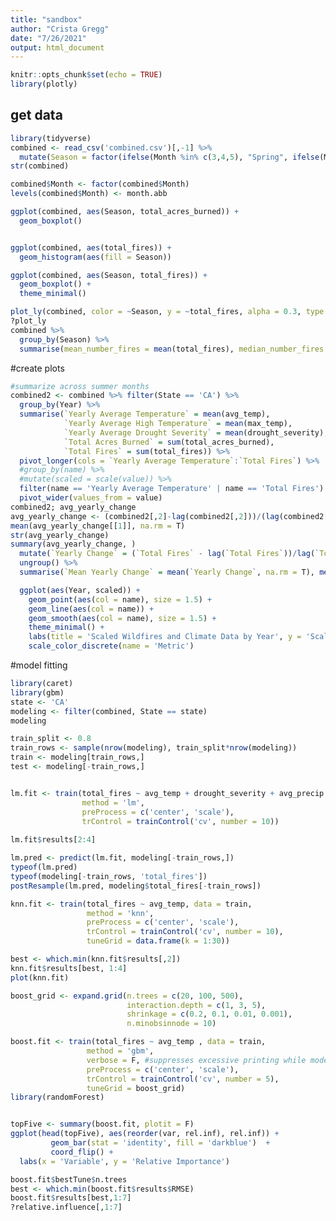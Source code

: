 ```yaml
---
title: "sandbox"
author: "Crista Gregg"
date: "7/26/2021"
output: html_document
---
```


```r
knitr::opts_chunk$set(echo = TRUE)
library(plotly)
```

## get data
```r
library(tidyverse)
combined <- read_csv('combined.csv')[,-1] %>%
  mutate(Season = factor(ifelse(Month %in% c(3,4,5), "Spring", ifelse(Month %in% c(6,7,8), 'Summer', ifelse(Month %in% c(9,10,11), 'Fall', 'Winter')))))
str(combined)

combined$Month <- factor(combined$Month)
levels(combined$Month) <- month.abb

ggplot(combined, aes(Season, total_acres_burned)) +
  geom_boxplot()


ggplot(combined, aes(total_fires)) +
  geom_histogram(aes(fill = Season)) 

ggplot(combined, aes(Season, total_fires)) +
  geom_boxplot() +
  theme_minimal()

plot_ly(combined, color = ~Season, y = ~total_fires, alpha = 0.3, type = 'box')
?plot_ly
combined %>% 
  group_by(Season) %>%
  summarise(mean_number_fires = mean(total_fires), median_number_fires = median(total_fires), mean_fire_size = mean(total_acres_burned)/mean(total_fires), median_fire_size = median(total_acres_burned)/median(total_fires))
```
#create plots
```r
#summarize across summer months
combined2 <- combined %>% filter(State == 'CA') %>%
  group_by(Year) %>%
  summarise(`Yearly Average Temperature` = mean(avg_temp), 
            `Yearly Average High Temperature` = mean(max_temp),
            `Yearly Average Drought Severity` = mean(drought_severity),
            `Total Acres Burned` = sum(total_acres_burned),
            `Total Fires` = sum(total_fires)) %>%
  pivot_longer(cols = `Yearly Average Temperature`:`Total Fires`) %>%
  #group_by(name) %>%
  #mutate(scaled = scale(value)) %>%
  filter(name == 'Yearly Average Temperature' | name == 'Total Fires') %>%
  pivot_wider(values_from = value) 
combined2; avg_yearly_change
avg_yearly_change <- (combined2[,2]-lag(combined2[,2]))/(lag(combined2[,2]))[[1]]
mean(avg_yearly_change[[1]], na.rm = T)
str(avg_yearly_change)
summary(avg_yearly_change, )
  mutate(`Yearly Change` = (`Total Fires` - lag(`Total Fires`))/lag(`Total Fires`), Corr = cor(`Yearly Average Temperature`, `Total Fires`)) %>%
  ungroup() %>%
  summarise(`Mean Yearly Change` = mean(`Yearly Change`, na.rm = T), mean(Corr))

  ggplot(aes(Year, scaled)) +
    geom_point(aes(col = name), size = 1.5) +
    geom_line(aes(col = name)) +
    geom_smooth(aes(col = name), size = 1.5) +
    theme_minimal() +
    labs(title = 'Scaled Wildfires and Climate Data by Year', y = 'Scaled Metric') +
    scale_color_discrete(name = 'Metric')

```

#model fitting
```r
library(caret)
library(gbm)
state <- 'CA'
modeling <- filter(combined, State == state)
modeling

train_split <- 0.8
train_rows <- sample(nrow(modeling), train_split*nrow(modeling))
train <- modeling[train_rows,]
test <- modeling[-train_rows,]


lm.fit <- train(total_fires ~ avg_temp + drought_severity + avg_precip + Month + avg_precip:Month + drought_severity:Month + avg_temp:Month, data = train,
                method = 'lm',
                preProcess = c('center', 'scale'),
                trControl = trainControl('cv', number = 10))
  
lm.fit$results[2:4]

lm.pred <- predict(lm.fit, modeling[-train_rows,])
typeof(lm.pred)
typeof(modeling[-train_rows, 'total_fires'])
postResample(lm.pred, modeling$total_fires[-train_rows])

```
```r
knn.fit <- train(total_fires ~ avg_temp, data = train,
                 method = 'knn',
                 preProcess = c('center', 'scale'),
                 trControl = trainControl('cv', number = 10),
                 tuneGrid = data.frame(k = 1:30))

best <- which.min(knn.fit$results[,2])
knn.fit$results[best, 1:4]   
plot(knn.fit)

```
```r
boost_grid <- expand.grid(n.trees = c(20, 100, 500),
                          interaction.depth = c(1, 3, 5),
                          shrinkage = c(0.2, 0.1, 0.01, 0.001),
                          n.minobsinnode = 10)

boost.fit <- train(total_fires ~ avg_temp , data = train,
                 method = 'gbm',
                 verbose = F, #suppresses excessive printing while model is training
                 preProcess = c('center', 'scale'),
                 trControl = trainControl('cv', number = 5),
                 tuneGrid = boost_grid)
library(randomForest)


topFive <- summary(boost.fit, plotit = F)
ggplot(head(topFive), aes(reorder(var, rel.inf), rel.inf)) +
         geom_bar(stat = 'identity', fill = 'darkblue')  +
         coord_flip() +
  labs(x = 'Variable', y = 'Relative Importance')

boost.fit$bestTune$n.trees
best <- which.min(boost.fit$results$RMSE)
boost.fit$results[best,1:7]
?relative.influence[,1:7]
```


